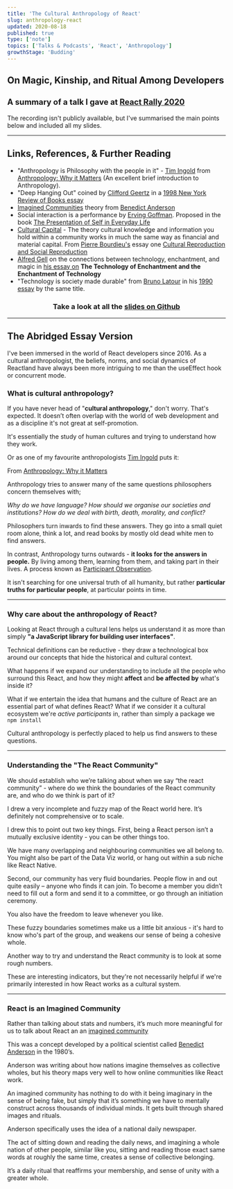 ```yaml
---
title: 'The Cultural Anthropology of React'
slug: anthropology-react
updated: 2020-08-18
published: true
type: ['note']
topics: ['Talks & Podcasts', 'React', 'Anthropology']
growthStage: 'Budding'
---
```


## On Magic, Kinship, and Ritual Among Developers

<h3 style="font-size:1.3em;"> A summary of a talk I gave at <a href="http://reactrally.com">React Rally 2020</a></h3>

The recording isn't publicly available, but I've summarised the main points below and included all my slides.

<FullWidthImage width="880px" alt="The cultural anthropology of react title slide" src="https://res.cloudinary.com/dg3gyk0gu/image/upload/c_scale,f_auto,q_auto:good,w_1200/v1597334915/maggieappleton.com/notes/anthropology-react-slides/ReactRally2020-Draft1.001.png" />

---

## Links, References, & Further Reading

- "Anthropology is Philosophy with the people in it" - [Tim Ingold](https://en.wikipedia.org/wiki/Tim_Ingold) from [Anthropology: Why it Matters](/anthropology-matters) (An excellent brief introduction to Anthropology).
- "Deep Hanging Out" coined by [Clifford Geertz](https://en.wikipedia.org/wiki/Clifford_Geertz) in a [1998 New York Review of Books essay](http://hypergeertz.jku.at/GeertzTexts/Deep_Hanging.htm)
- [Imagined Communities](/imagined-communities) theory from [Benedict Anderson](https://en.wikipedia.org/wiki/Benedict_Anderson)
- Social interaction is a performance by [Erving Goffman](https://en.wikipedia.org/wiki/Erving_Goffman). Proposed in the book [The Presentation of Self in Everyday Life](https://www.librarything.com/work/5484)
- [Cultural Capital](https://en.wikipedia.org/wiki/Cultural_capital) - The theory cultural knowledge and information you hold within a community works in much the same way as financial and material capital. From [Pierre Bourdieu's](https://en.wikipedia.org/wiki/Pierre_Bourdieu) essay one [Cultural Reproduction and Social Reproduction](http://piggottsclass.weebly.com/uploads/2/3/1/7/23179512/bourdieup_cultural_and_social_reproduction.pdf)
- [Alfred Gell](https://en.wikipedia.org/wiki/Alfred_Gell) on the connections between technology, enchantment, and magic in [his essay on](https://www.brown.edu/Departments/Joukowsky_Institute/courses/materialworlds/files/1108595.pdf) **The Technology of Enchantment and the Enchantment of Technology**
- "Technology is society made durable" from [Bruno Latour](https://en.wikipedia.org/wiki/Bruno_Latour) in his [1990 essay](http://www.bruno-latour.fr/sites/default/files/46-TECHNOLOGY-DURABLE-GBpdf.pdf) by the same title.

<Center>

<SimpleCard width="740px">

### Take a look at all the [slides on Github](https://github.com/MaggieAppleton/react-anthropology-slides)

</SimpleCard>

</Center>

---

## The Abridged Essay Version

I've been immersed in the world of React developers since 2016. As a cultural anthropologist, the beliefs, norms, and social dynamics of Reactland have always been more intriguing to me than the useEffect hook or concurrent mode.


### What is cultural anthropology?

If you have never head of "**cultural anthropology**," don't worry. That's expected. It doesn’t often overlap with the world of web development and as a discipline it's not great at self-promotion.

It's essentially the study of human cultures and trying to understand how they work.

Or as one of my favourite anthropologists [Tim Ingold](https://en.wikipedia.org/wiki/Tim_Ingold) puts it:

<FullWidthImage width="880px" alt="Cultural anthropology is philosophy with the people in it" src="https://res.cloudinary.com/dg3gyk0gu/image/upload/c_scale,f_auto,q_auto:good,w_1200/v1597334937/maggieappleton.com/notes/anthropology-react-slides/ReactRally2020-Draft1.012.png" />

<Subtext center>

From [Anthropology: Why it Matters](/anthropology-matters)

</Subtext>

Anthropology tries to answer many of the same questions philosophers concern themselves with;

_Why do we have language?
How should we organise our societies and institutions?
How do we deal with birth, death, morality, and conflict?_

Philosophers turn inwards to find these answers. They go into a small quiet room alone, think a lot, and read books by mostly old dead white men to find answers.

In contrast, Anthropology turns outwards - **it looks for the answers in people.** By living among them, learning from them, and taking part in their lives. A process known as [Participant Observation](https://en.wikipedia.org/wiki/Participant_observation).

It isn't searching for one universal truth of all humanity, but rather **particular truths for particular people**, at particular points in time.

---

### Why care about the anthropology of React?

Looking at React through a cultural lens helps us understand it as more than simply **"a JavaScript library for building user interfaces"**.

Technical definitions can be reductive - they draw a technological box around our concepts that hide the historical and cultural context.

<FullWidthImage width="880px" alt="The react logo inside a strict technical box" src="https://res.cloudinary.com/dg3gyk0gu/image/upload/c_scale,f_auto,q_auto:good,w_1200/v1597334929/maggieappleton.com/notes/anthropology-react-slides/ReactRally2020-Draft1.008.png" />

What happens if we expand our understanding to include all the people who surround this React, and how they might __affect__ and __be affected by__ what's inside it?

<FullWidthImage width="880px" alt="An expanded circle of all the people of react" src="https://res.cloudinary.com/dg3gyk0gu/image/upload/c_scale,f_auto,q_auto:good,w_1200/v1597334932/maggieappleton.com/notes/anthropology-react-slides/ReactRally2020-Draft1.010.png" />

What if we entertain the idea that humans and the culture of React are an essential part of what defines React? What if we consider it a cultural ecosystem we're _active participants_ in, rather than simply a package we `npm install`

Cultural anthropology is perfectly placed to help us find answers to these questions. 

---

### Understanding the "The React Community"

We should establish who we’re talking about when we say “the react community” - where do we think the boundaries of the React community are, and who do we think is part of it?

<FullWidthImage width="880px" alt="How do we define the React community?" src="https://res.cloudinary.com/dg3gyk0gu/image/upload/c_scale,f_auto,q_auto:good,w_1200/v1597334943/maggieappleton.com/notes/anthropology-react-slides/ReactRally2020-Draft1.014.png" />

I drew a very incomplete and fuzzy map of the React world here. It’s definitely not comprehensive or to scale.

<BasicImage alt="A hand drawn map of the react community" src="https://res.cloudinary.com/dg3gyk0gu/image/upload/c_scale,f_auto,q_auto:good,w_1200/v1597334948/maggieappleton.com/notes/anthropology-react-slides/ReactRally2020-Draft1.015.png" />

I drew this to point out two key things.
First, being a React person isn’t a mutually exclusive identity - you can be other things too.

We have many overlapping and neighbouring communities we all belong to. You might also be part of the Data Viz world, or hang out within a sub niche like React Native.

Second, our community has very fluid boundaries. People flow in and out quite easily – anyone who finds it can join. To become a member you didn’t need to fill out a form and send it to a committee, or go through an initiation ceremony.

You also have the freedom to leave whenever you like.

These fuzzy boundaries sometimes make us a little bit anxious - it's hard to know who's part of the group, and weakens our sense of being a cohesive whole.

Another way to try and understand the React community is to look at some rough numbers.

<FullWidthImage width="880px" alt="Stats on how many React developers participate in Github, Reddit, and Dsicord groups" src="https://res.cloudinary.com/dg3gyk0gu/image/upload/c_scale,f_auto,q_auto:good,w_1200/v1597334954/maggieappleton.com/notes/anthropology-react-slides/ReactRally2020-Draft1.016.png" />

These are interesting indicators, but they're not necessarily helpful if we're primarily interested in how React works as a cultural system.

---

### React is an Imagined Community

Rather than talking about stats and numbers, it’s much more meaningful for us to talk about React an an [imagined community](/imagined-communities)

This was a concept developed by a political scientist called [Benedict Anderson](https://en.wikipedia.org/wiki/Benedict_Anderson) in the 1980’s.

Anderson was writing about how nations imagine themselves as collective wholes, but his theory maps very well to how online communities like React work.

An imagined community has nothing to do with it being imaginary in the sense of being fake, but simply that it’s something we have to mentally construct across thousands of individual minds. It gets built through shared images and rituals.

Anderson specifically uses the idea of a national daily newspaper.

The act of sitting down and reading the daily news, and imagining a whole nation of other people, similar like you, sitting and reading those exact same words at roughly the same time, creates a sense of collective belonging.

It’s a daily ritual that reaffirms your membership, and sense of unity with a greater whole.

<ComingSoon />